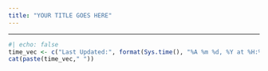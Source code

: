 ```yaml
---
title: "YOUR TITLE GOES HERE"
---
```




----------------------------------------------------------------

```r
#| echo: false
time_vec <- c("Last Updated:", format(Sys.time(), "%A %m %d, %Y at %H:%M%p"))
cat(paste(time_vec," "))
```
